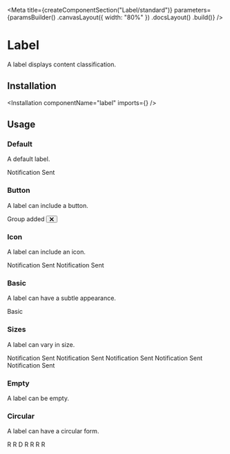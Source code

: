 
<Meta
    title={createComponentSection("Label/standard")}
    parameters={paramsBuilder()
        .canvasLayout({ width: "80%" })
        .docsLayout(<ReactComponentsLayout semanticPath="/elements/label" />)
        .build()}
/>

# Label

A label displays content classification.

## Installation

<Installation componentName="label" imports={<Imports />} />

## Usage

### Default

A default label.

<Preview>
    <Story name="default">
        <Label>Notification Sent</Label>
    </Story>
</Preview>

### Button

A label can include a button.

<Preview>
    <Story name="button">
        <Label>
            Group added
            <Button type="button" icon circular size="tiny" className="transparent">
                <svg width="10" height="10" xmlns="http://www.w3.org/2000/svg">
                    <g transform="rotate(45 7.207 4.793)">
                        <rect x=".121" y="5.707" width="12" height="2" rx="1" />
                        <rect x="5" y=".828" width="2" height="12" rx="1" />
                    </g>
                </svg>
            </Button>
        </Label>
    </Story>
</Preview>

### Icon

A label can include an icon.

<Preview>
    <Story name="icon">
        <div className="flex">
            <Label>
                Notification Sent <MagnifierIcon className="h6 w6 fill-marine-500 ml1" />
            </Label>
            <Label>
                <CommunicationIcon className="h6 w6 fill-marine-500 mr1" />
                Notification Sent
                <MagnifierIcon className="h6 w6 fill-marine-500 ml1" />
            </Label>
        </div>
    </Story>
</Preview>

### Basic

A label can have a subtle appearance.

<Preview>
    <Story name="basic">
        <Label basic>Basic</Label>
    </Story>
</Preview>

### Sizes

A label can vary in size.

<Preview>
    <Story name="sizes">
        <div className="flex items-start">
            <Label size="mini">Notification Sent</Label>
            <Label size="tiny">Notification Sent</Label>
            <Label size="small">Notification Sent</Label>
            <Label>Notification Sent</Label>
            <Label size="large">Notification Sent</Label>
        </div>
    </Story>
</Preview>

### Empty

A label can be empty.

<Preview>
    <Story name="empty">
        <Label circular size="tiny" empty color="red" />
    </Story>
</Preview>

### Circular

A label can have a circular form.

<Preview>
    <Story name="circular">
        <div>
            <Label circular size="tiny">R</Label>
            <Label circular size="small">R</Label>
            <Label circular>D</Label>
            <Label circular size="large">R</Label>
            <Label circular size="big">R</Label>
            <Label circular size="huge">R</Label>
            <Label circular size="massive">R</Label>
        </div>
    </Story>
</Preview>




